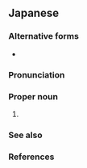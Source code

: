 ==Japanese==
{{swp|lang=ja}}

===Alternative forms===
* {{ja-l|阿弗利加}}

===Pronunciation===
{{ja-pron|acc=0|acc_ref=SMK5}}

===Proper noun===
{{ja-pos|proper}}

# {{l|en|Africa}}

===See also===
{{list:continents/ja}}

===References===
<references/>

{{C|ja|sort=あふりか|Africa|Continents}}